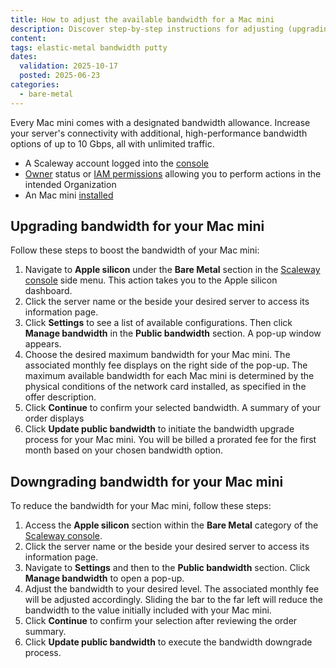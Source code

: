 ```yaml
---
title: How to adjust the available bandwidth for a Mac mini
description: Discover step-by-step instructions for adjusting (upgrading or downgrading) the available bandwidth for your Mac mini.
content:
tags: elastic-metal bandwidth putty
dates:
  validation: 2025-10-17
  posted: 2025-06-23
categories:
  - bare-metal
---
```


Every Mac mini comes with a designated bandwidth allowance. Increase your server's connectivity with additional, high-performance bandwidth options of up to 10 Gbps, all with unlimited traffic.

<Requirements />

- A Scaleway account logged into the [console](https://console.scaleway.com)
- [Owner](/iam/concepts/#owner) status or [IAM permissions](/iam/concepts/#permission) allowing you to perform actions in the intended Organization
- An Mac mini [installed](/elastic-metal/quickstart/#how-to-create-an-elastic-metal-server)

## Upgrading bandwidth for your Mac mini

Follow these steps to boost the bandwidth of your Mac mini:

1. Navigate to **Apple silicon** under the **Bare Metal** section in the [Scaleway console](https://console.scaleway.com) side menu. This action takes you to the Apple silicon dashboard.
2. Click the server name or the <Icon name="more" /> beside your desired server to access its information page.
3. Click **Settings** to see a list of available configurations. Then click **Manage bandwidth** in the **Public bandwidth** section. A pop-up window appears.
4. Choose the desired maximum bandwidth for your Mac mini. The associated monthly fee displays on the right side of the pop-up.
    <Message type="note">
      The maximum available bandwidth for each Mac mini is determined by the physical conditions of the network card installed, as specified in the offer description.
    </Message>
5. Click **Continue** to confirm your selected bandwidth. A summary of your order displays
6. Click **Update public bandwidth** to initiate the bandwidth upgrade process for your Mac mini.
    <Message type="tip">
      You will be billed a prorated fee for the first month based on your chosen bandwidth option.
    </Message>

## Downgrading bandwidth for your Mac mini

To reduce the bandwidth for your Mac mini, follow these steps:

1. Access the **Apple silicon** section within the **Bare Metal** category of the [Scaleway console](https://console.scaleway.com).
2. Click the server name or the <Icon name="more" /> beside your desired server to access its information page.
3. Navigate to **Settings** and then to the **Public bandwidth** section. Click **Manage bandwidth** to open a pop-up.
4. Adjust the bandwidth to your desired level. The associated monthly fee will be adjusted accordingly.
    <Message type="tip">
      Sliding the bar to the far left will reduce the bandwidth to the value initially included with your Mac mini.
    </Message>
5. Click **Continue** to confirm your selection after reviewing the order summary.
6. Click **Update public bandwidth** to execute the bandwidth downgrade process.